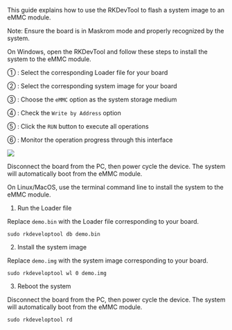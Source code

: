 This guide explains how to use the RKDevTool to flash a system image to an eMMC module.

Note: Ensure the board is in Maskrom mode and properly recognized by the system.

<Tabs queryString="platform">

<TabItem value="Windows">
On Windows, open the RKDevTool and follow these steps to install the system to the eMMC module.

① : Select the corresponding Loader file for your board

② : Select the corresponding system image for your board

③ : Choose the `eMMC` option as the system storage medium

④ : Check the `Write by Address` option

⑤ : Click the `RUN` button to execute all operations

⑥ : Monitor the operation progress through this interface

<div style={{ textAlign: "left" }}>
  <img
    src="/en/img/common/tools/rkdevtool/rk-emmc.webp"
    style={{ width: "100%", maxWidth: "700" }}
  />
</div>

Disconnect the board from the PC, then power cycle the device. The system will automatically boot from the eMMC module.

</TabItem>

<TabItem value="Linux / MacOS">
On Linux/MacOS, use the terminal command line to install the system to the eMMC module.

1. Run the Loader file

Replace `demo.bin` with the Loader file corresponding to your board.

<NewCodeBlock tip="Linux / MacOS$" type="host">

```
sudo rkdeveloptool db demo.bin
```

</NewCodeBlock>

2. Install the system image

Replace `demo.img` with the system image corresponding to your board.

<NewCodeBlock tip="Linux / MacOS$" type="host">

```
sudo rkdeveloptool wl 0 demo.img
```

</NewCodeBlock>

3. Reboot the system

Disconnect the board from the PC, then power cycle the device. The system will automatically boot from the eMMC module.

<NewCodeBlock tip="Linux / MacOS$" type="host">

```
sudo rkdeveloptool rd
```

</NewCodeBlock>

</TabItem>

</Tabs>
